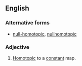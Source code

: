 ==English==

===Alternative forms===
* [[null-homotopic]], [[nullhomotopic]]

===Adjective===
{{en-adj|-}}

# {{lb|en|topology|of a [[map]]}} [[homotopic|Homotopic]] to a [[constant]] map.